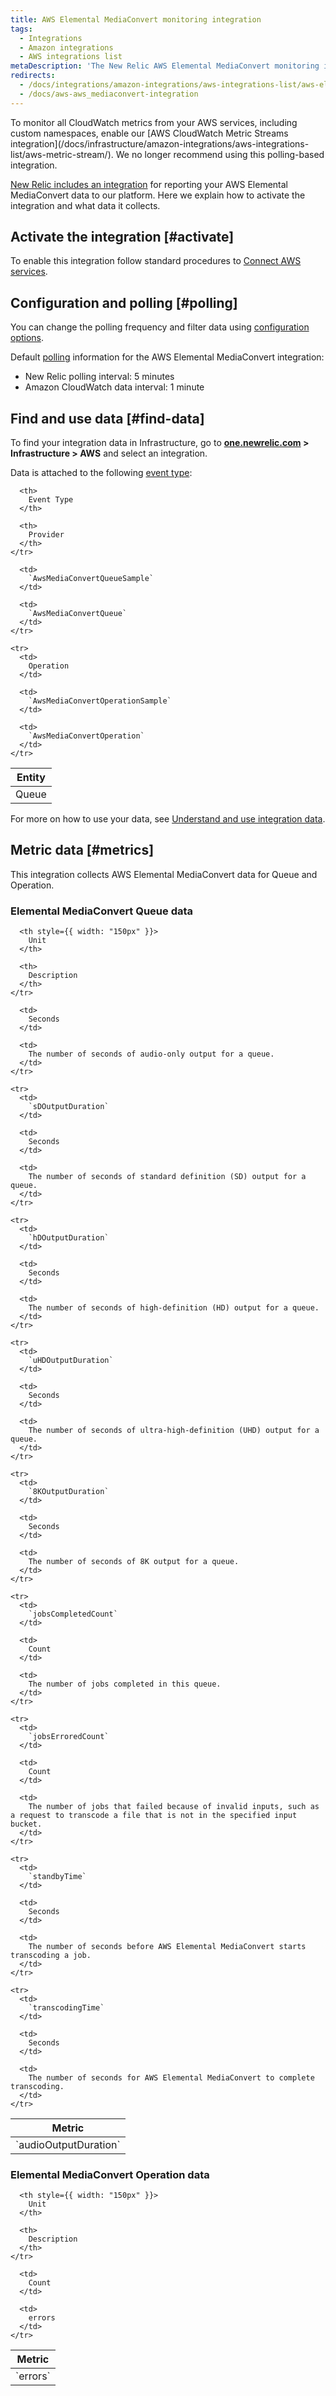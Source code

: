 ```yaml
---
title: AWS Elemental MediaConvert monitoring integration
tags:
  - Integrations
  - Amazon integrations
  - AWS integrations list
metaDescription: 'The New Relic AWS Elemental MediaConvert monitoring integration: the data it reports and how to enable it.'
redirects:
  - /docs/integrations/amazon-integrations/aws-integrations-list/aws-elemental-mediaconvert-monitoring-integration
  - /docs/aws-aws_mediaconvert-integration
---
```


<Callout variant="important">
  To monitor all CloudWatch metrics from your AWS services, including custom namespaces, enable our [AWS CloudWatch Metric Streams integration](/docs/infrastructure/amazon-integrations/aws-integrations-list/aws-metric-stream/). We no longer recommend using this polling-based integration.
</Callout>

[New Relic includes an integration](/docs/infrastructure/integrations-getting-started/getting-started/introduction-infrastructure-integrations) for reporting your AWS Elemental MediaConvert data to our platform. Here we explain how to activate the integration and what data it collects.

## Activate the integration [#activate]

To enable this integration follow standard procedures to [Connect AWS services](/docs/infrastructure/infrastructure-integrations/getting-started/connect-aws-integrations-infrastructure).

## Configuration and polling [#polling]

You can change the polling frequency and filter data using [configuration options](/docs/integrations/new-relic-integrations/getting-started/configure-polling-frequency-data-collection-cloud-integrations).

Default [polling](/docs/infrastructure/amazon-integrations/aws-integrations-list/aws-polling-intervals-infrastructure-integrations) information for the AWS Elemental MediaConvert integration:

* New Relic polling interval: 5 minutes
* Amazon CloudWatch data interval: 1 minute

## Find and use data [#find-data]

To find your integration data in Infrastructure, go to **[one.newrelic.com](https://one.newrelic.com/all-capabilities) > Infrastructure > AWS** and select an integration.

Data is attached to the following [event type](/docs/data-apis/understand-data/new-relic-data-types/#event-data):

<table>
  <thead>
    <tr>
      <th>
        Entity
      </th>

      <th>
        Event Type
      </th>

      <th>
        Provider
      </th>
    </tr>
  </thead>

  <tbody>
    <tr>
      <td>
        Queue
      </td>

      <td>
        `AwsMediaConvertQueueSample`
      </td>

      <td>
        `AwsMediaConvertQueue`
      </td>
    </tr>

    <tr>
      <td>
        Operation
      </td>

      <td>
        `AwsMediaConvertOperationSample`
      </td>

      <td>
        `AwsMediaConvertOperation`
      </td>
    </tr>
  </tbody>
</table>

For more on how to use your data, see [Understand and use integration data](/docs/infrastructure/integrations/find-use-infrastructure-integration-data).

## Metric data [#metrics]

This integration collects AWS Elemental MediaConvert data for Queue and Operation.

### Elemental MediaConvert Queue data

<table>
  <thead>
    <tr>
      <th style={{ width: "275px" }}>
        Metric
      </th>

      <th style={{ width: "150px" }}>
        Unit
      </th>

      <th>
        Description
      </th>
    </tr>
  </thead>

  <tbody>
    <tr>
      <td>
        `audioOutputDuration`
      </td>

      <td>
        Seconds
      </td>

      <td>
        The number of seconds of audio-only output for a queue.
      </td>
    </tr>

    <tr>
      <td>
        `sDOutputDuration`
      </td>

      <td>
        Seconds
      </td>

      <td>
        The number of seconds of standard definition (SD) output for a queue.
      </td>
    </tr>

    <tr>
      <td>
        `hDOutputDuration`
      </td>

      <td>
        Seconds
      </td>

      <td>
        The number of seconds of high-definition (HD) output for a queue.
      </td>
    </tr>

    <tr>
      <td>
        `uHDOutputDuration`
      </td>

      <td>
        Seconds
      </td>

      <td>
        The number of seconds of ultra-high-definition (UHD) output for a queue.
      </td>
    </tr>

    <tr>
      <td>
        `8KOutputDuration`
      </td>

      <td>
        Seconds
      </td>

      <td>
        The number of seconds of 8K output for a queue.
      </td>
    </tr>

    <tr>
      <td>
        `jobsCompletedCount`
      </td>

      <td>
        Count
      </td>

      <td>
        The number of jobs completed in this queue.
      </td>
    </tr>

    <tr>
      <td>
        `jobsErroredCount`
      </td>

      <td>
        Count
      </td>

      <td>
        The number of jobs that failed because of invalid inputs, such as a request to transcode a file that is not in the specified input bucket.
      </td>
    </tr>

    <tr>
      <td>
        `standbyTime`
      </td>

      <td>
        Seconds
      </td>

      <td>
        The number of seconds before AWS Elemental MediaConvert starts transcoding a job.
      </td>
    </tr>

    <tr>
      <td>
        `transcodingTime`
      </td>

      <td>
        Seconds
      </td>

      <td>
        The number of seconds for AWS Elemental MediaConvert to complete transcoding.
      </td>
    </tr>
  </tbody>
</table>

### Elemental MediaConvert Operation data

<table>
  <thead>
    <tr>
      <th style={{ width: "275px" }}>
        Metric
      </th>

      <th style={{ width: "150px" }}>
        Unit
      </th>

      <th>
        Description
      </th>
    </tr>
  </thead>

  <tbody>
    <tr>
      <td>
        `errors`
      </td>

      <td>
        Count
      </td>

      <td>
        errors
      </td>
    </tr>
  </tbody>
</table>
